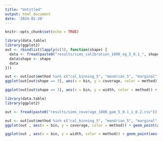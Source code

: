```yaml
---
title: "Untitled"
output: html_document
date: '2024-01-28'
---
```


```r
knitr::opts_chunk$set(echo = TRUE)
```


```r
library(data.table)
library(ggplot2)
out <- rbindlist(lapply(c(3), function(shape) {
  data <- fread(paste0("results/sims_calibration_1000_xg_5_0.1_", shape, "_0.6.csv"))
  data$shape <- shape
  data
}))

out <- out[out$method %in% c("cal_binning_5", "mondrian_5", "marginal", "isotonic", "conditional")]
ggplot(out[out$shape == 3], aes(x = bin, y = coverage, color = method)) + geom_point(aes(shape = method), size = 3) + theme_bw()

ggplot(out[out$shape == 3], aes(x = bin, y = width, color = method)) + geom_point(aes(shape = method), size = 3)   + theme_bw()
```



```r
library(data.table)
library(ggplot2)

out <- fread(paste0("results/sims_coverage_1000_gam_5_0.1_1_0.2.csv"))

out <- out[out$method %in% c("cal_binning_5", "mondrian_5", "marginal", "isotonic", "conditional")]
ggplot(out , aes(x = bin, y = coverage, color = method)) + geom_point(aes(shape = method), size = 3) + theme_bw()

ggplot(out , aes(x = bin, y = width, color = method)) + geom_point(aes(shape = method), size = 3)   + theme_bw()
```


